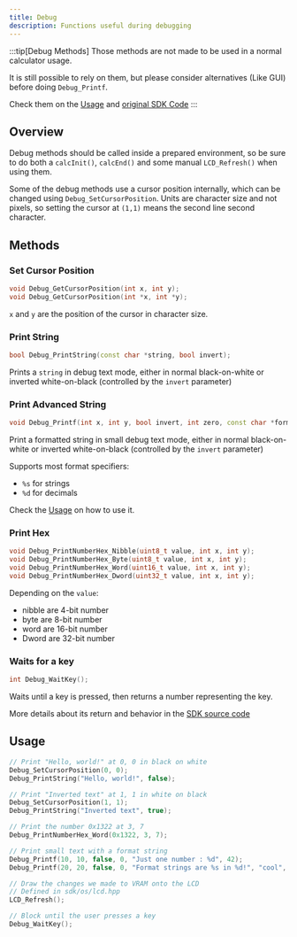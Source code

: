 ```yaml
---
title: Debug
description: Functions useful during debugging
---
```


:::tip[Debug Methods]
Those methods are not made to be used in a normal calculator usage.

It is still possible to rely on them, but please consider alternatives (Like GUI) before doing `Debug_Printf`.

Check them on the [Usage](#usage) and [original SDK Code](https://github.com/SnailMath/hollyhock-2/blob/master/sdk/include/sdk/os/debug.hpp)
:::


## Overview
Debug methods should be called inside a prepared environment, so be sure to do both a `calcInit()`, `calcEnd()` and some manual `LCD_Refresh()` when using them.

Some of the debug methods use a cursor position internally, which can be changed using `Debug_SetCursorPosition`. Units are character size and not pixels, so setting the cursor at `(1,1)` means the second line second character.

## Methods

### Set Cursor Position
```cpp
void Debug_GetCursorPosition(int x, int y);
void Debug_GetCursorPosition(int *x, int *y);
```
`x` and `y` are the position of the cursor in character size.

### Print String
```cpp
bool Debug_PrintString(const char *string, bool invert);
```
Prints a `string` in debug text mode, either in normal black-on-white or inverted white-on-black (controlled by the `invert` parameter)

### Print Advanced String
```cpp
void Debug_Printf(int x, int y, bool invert, int zero, const char *format, ...);
```
Print a formatted string in small debug text mode, either in normal black-on-white or inverted white-on-black (controlled by the `invert` parameter)

Supports most format specifiers:
- `%s` for strings
- `%d` for decimals

Check the [Usage](#usage) on how to use it.

### Print Hex
```cpp
void Debug_PrintNumberHex_Nibble(uint8_t value, int x, int y);
void Debug_PrintNumberHex_Byte(uint8_t value, int x, int y);
void Debug_PrintNumberHex_Word(uint16_t value, int x, int y);
void Debug_PrintNumberHex_Dword(uint32_t value, int x, int y);
```
Depending on the `value`:
- nibble are 4-bit number
- byte are 8-bit number
- word are 16-bit number
- Dword are 32-bit number


### Waits for a key
```cpp
int Debug_WaitKey();
```
Waits until a key is pressed, then returns a number representing the key.

More details about its return and behavior in the [SDK source code](https://github.com/SnailMath/hollyhock-2/blob/master/sdk/include/sdk/os/debug.hpp#L126)




## Usage 
```cpp
// Print "Hello, world!" at 0, 0 in black on white
Debug_SetCursorPosition(0, 0);
Debug_PrintString("Hello, world!", false);

// Print "Inverted text" at 1, 1 in white on black
Debug_SetCursorPosition(1, 1);
Debug_PrintString("Inverted text", true);

// Print the number 0x1322 at 3, 7
Debug_PrintNumberHex_Word(0x1322, 3, 7);

// Print small text with a format string
Debug_Printf(10, 10, false, 0, "Just one number : %d", 42);
Debug_Printf(20, 20, false, 0, "Format strings are %s in %d!", "cool", 2018);

// Draw the changes we made to VRAM onto the LCD
// Defined in sdk/os/lcd.hpp
LCD_Refresh();

// Block until the user presses a key
Debug_WaitKey();
```